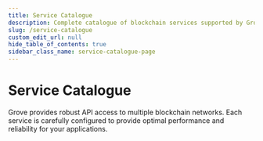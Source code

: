 ```yaml
---
title: Service Catalogue
description: Complete catalogue of blockchain services supported by Grove
slug: /service-catalogue
custom_edit_url: null
hide_table_of_contents: true
sidebar_class_name: service-catalogue-page
---
```



# Service Catalogue

Grove provides robust API access to multiple blockchain networks. Each service is carefully configured to provide optimal performance and reliability for your applications.

<ServicesTable />
